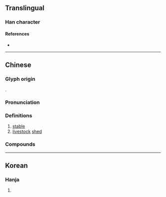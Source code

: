 {{also|厩|廐|廏}}
{{character info/new}}
==Translingual==

===Han character===
{{Han char|rn=53|rad=广|as=11|sn=14|four=00247|canj=IAIE}}

====References====
* {{Han ref|kx=0348.361|dj=0660.130|hdz=20899.091|uh=5EC4|ud=24260|bh=B45C|bd=46172}}

----

==Chinese==
{{zh-forms|s=厩|t2=廐|t3=厩|alt=𢋁,廏,𠤙}}

===Glyph origin===
{{Han etym}}
{{Han compound|广|㲃|ls=psc|c1=s|c2=p|t1=house}}.

===Pronunciation===
{{zh-pron
|m=jiù
|c=gau3
|mc=y
|oc=y
|cat=n
}}

===Definitions===
{{zh-hanzi}}

# [[stable]] {{gloss|for horses}}
# [[livestock]] [[shed]]

===Compounds===
{{zh-der|中廄|外廄|廄人|廄副|廄卒|廄圉|廄將|廄尹|廄庫|廄庾|廄律|廄牧|廄置|廄肥|廄芻|廄苑|廄長|廄閑|廄養|廄騶|釁廄|閑廄|閑廄使|馬廄}}

----

==Korean==

===Hanja===
{{ko-hanja|hangeul=구|rv=gu|mr=ku}}

# {{defn|lang=ko|sort=广11}}